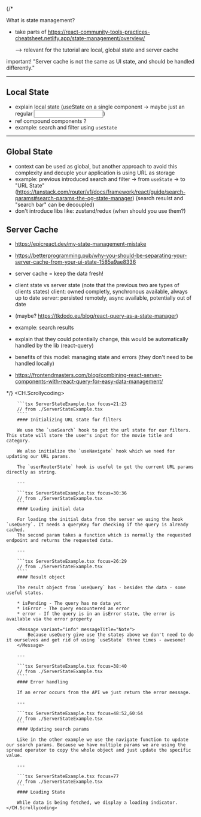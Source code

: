 
{/* 

What is state management?

- take parts of https://react-community-tools-practices-cheatsheet.netlify.app/state-management/overview/

    --> relevant for the tutorial are local, global state and server cache

important! "Server cache is not the same as UI state, and should be handled differently."

---

## Local State

- explain local state (useState on a single component -> maybe just an regular <input>)
- ref compound components ? 
- example: search and filter using `useState`

---

## Global State

- context can be used as global, but another approach to avoid this complexity and decuple your application is using URL as storage
- example: previous introduced search and filter -> from `useState` -> to "URL State"
  (https://tanstack.com/router/v1/docs/framework/react/guide/search-params#search-params-the-og-state-manager)
  (search resulst and "search bar" can be decoupled)
- don't introduce libs like: zustand/redux (when should you use them?)

## Server Cache

- https://epicreact.dev/my-state-management-mistake
- https://betterprogramming.pub/why-you-should-be-separating-your-server-cache-from-your-ui-state-1585a9ae8336
- server cache = keep the data fresh!
- client state vs server state (note that the previous two are types of clients states)
    client: owned completly, synchronous available, always up to date
    server: persisted remotely, async available, potentially out of date
- (maybe? https://tkdodo.eu/blog/react-query-as-a-state-manager)
- example: search results
- explain that they could potentially change, this would be automatically handled by the lib (react-query)
- benefits of this model: managing state and errors (they don't need to be handled locally)

- https://frontendmasters.com/blog/combining-react-server-components-with-react-query-for-easy-data-management/

*/}
<Block>
    <CH.Scrollycoding>

        ```tsx ServerStateExample.tsx focus=21:23
        // from ./ServerStateExample.tsx
        ````
        #### Initializing URL state for filters

        We use the `useSearch` hook to get the url state for our filters. This state will store the user's input for the movie title and category.

        We also initialize the `useNavigate` hook which we need for updating our URL params.

        The `userRouterState` hook is useful to get the current URL params directly as string.

        ---

        ```tsx ServerStateExample.tsx focus=30:36
        // from ./ServerStateExample.tsx
        ```
        #### Loading initial data

        For loading the initial data from the server we using the hook `useQuery`. It needs a queryKey for checking if the query is already cached.
        The second param takes a function which is normally the requested endpoint and returns the requested data.

        ---

        ```tsx ServerStateExample.tsx focus=26:29
        // from ./ServerStateExample.tsx
        ````
        #### Result object

        The result object from `useQuery` has - besides the data - some useful states.

        * isPending - The query has no data yet
        * isError - The query encountered an error
        * error - If the query is in an isError state, the error is available via the error property

        <Message variant="info" messageTitle="Note">
            Because useQuery give use the states above we don't need to do it ourselves and get rid of using `useState` three times - awesome!
        </Message>

        ---

        ```tsx ServerStateExample.tsx focus=38:40
        // from ./ServerStateExample.tsx
        ````
        #### Error handling

        If an error occurs from the API we just return the error message.

        ---

        ```tsx ServerStateExample.tsx focus=48:52,60:64
        // from ./ServerStateExample.tsx
        ```
        #### Updating search params

        Like in the other example we use the navigate function to update our search params. Because we have multiple params we are using the spread operator to copy the whole object and just update the specific value.

        ---

        ```tsx ServerStateExample.tsx focus=77
        // from ./ServerStateExample.tsx
        ```
        #### Loading State

        While data is being fetched, we display a loading indicator.
    </CH.Scrollycoding>
</Block>